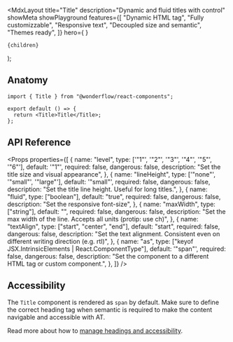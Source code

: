 
  <MdxLayout
    title="Title"
    description="Dynamic and fluid titles with control"
    showMeta
    showPlayground
    features={[
      "Dynamic HTML tag",
      "Fully customizzable",
      "Responsive text",
      "Decoupled size and semantic",
      "Themes ready",
    ]}
    hero={
      <LiveArea>
        <Title level="3">Title</Title>
      </LiveArea>
    }
  >
    {children}
  </MdxLayout>
);

## Anatomy

```tsx highlight=1,4
import { Title } from "@wonderflow/react-components";

export default () => {
  return <Title>Title</Title>;
};
```

## API Reference

<Props
  properties={[
    {
      name: "level",
      type: ['"1"', '"2"', '"3"', '"4"', '"5"', '"6"'],
      default: '"1"',
      required: false,
      dangerous: false,
      description: "Set the title size and visual appearance",
    },
    {
      name: "lineHeight",
      type: ['"none"', '"small"', '"large"'],
      default: '"small"',
      required: false,
      dangerous: false,
      description: "Set the title line height. Useful for long titles.",
    },
    {
      name: "fluid",
      type: ["boolean"],
      default: "true",
      required: false,
      dangerous: false,
      description: "Set the responsive font-size",
    },
    {
      name: "maxWidth",
      type: ["string"],
      default: "",
      required: false,
      dangerous: false,
      description:
        "Set the max width of the line. Accepts all units (protip: use ch)",
    },
    {
      name: "textAlign",
      type: ["start", "center", "end"],
      default: "start",
      required: false,
      dangerous: false,
      description:
        "Set the text alignment. Consistent even on different writing direction (e.g. rtl)",
    },
    {
      name: "as",
      type: ["keyof JSX.IntrinsicElements | React.ComponentType<any>"],
      default: '"span"',
      required: false,
      dangerous: false,
      description:
        "Set the component to a different HTML tag or custom component.",
    },
  ]}
/>

## Accessibility

The `Title` component is rendered as `span` by default. Make sure to define the correct heading tag when semantic is required to make the content navigable and accessible with AT.

Read more about how to [manage headings and accessibility](https://developer.mozilla.org/en-US/docs/Web/HTML/Element/Heading_Elements#accessibility_concerns).
